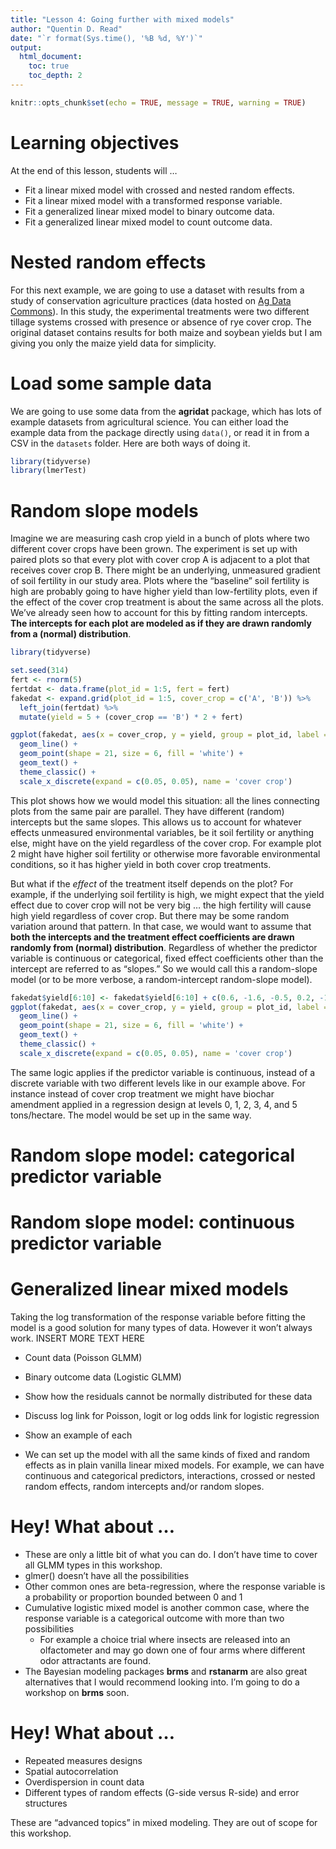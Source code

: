 ```yaml
---
title: "Lesson 4: Going further with mixed models"
author: "Quentin D. Read"
date: "`r format(Sys.time(), '%B %d, %Y')`"
output: 
  html_document:
    toc: true
    toc_depth: 2
---
```


```r
knitr::opts_chunk$set(echo = TRUE, message = TRUE, warning = TRUE)
```

# Learning objectives

At the end of this lesson, students will ...

- Fit a linear mixed model with crossed and nested random effects.
- Fit a linear mixed model with a transformed response variable.
- Fit a generalized linear mixed model to binary outcome data.
- Fit a generalized linear mixed model to count outcome data.

# Nested random effects

For this next example, we are going to use a dataset with results from a study of conservation agriculture practices (data hosted on [Ag Data Commons](https://data.nal.usda.gov/dataset/regionally-adapted-implementation-conservation-agriculture-delivers-rapid-improvements-soil-properties-associated-crop-yield-stability)). In this study, the experimental treatments were two different tillage systems crossed with presence or absence of rye cover crop. The original dataset contains results for both maize and soybean yields but I am giving you only the maize yield data for simplicity.


# Load some sample data

We are going to use some data from the **agridat** package, which has lots of example datasets from agricultural science. You can either load the example data from the package directly using `data()`, or read it in from a CSV in the `datasets` folder. Here are both ways of doing it.

```r
library(tidyverse)
library(lmerTest)

```

# Random slope models

Imagine we are measuring cash crop yield in a bunch of plots where two different cover crops have been grown. The experiment is set up with paired plots so that every plot with cover crop A is adjacent to a plot that receives cover crop B. There might be an underlying, unmeasured gradient of soil fertility in our study area. Plots where the "baseline" soil fertility is high are probably going to have higher yield than low-fertility plots, even if the effect of the cover crop treatment is about the same across all the plots. We've already seen how to account for this by fitting random intercepts. **The intercepts for each plot are modeled as if they are drawn randomly from a (normal) distribution**.

```r
library(tidyverse)

set.seed(314)
fert <- rnorm(5)
fertdat <- data.frame(plot_id = 1:5, fert = fert)
fakedat <- expand.grid(plot_id = 1:5, cover_crop = c('A', 'B')) %>%
  left_join(fertdat) %>%
  mutate(yield = 5 + (cover_crop == 'B') * 2 + fert)

ggplot(fakedat, aes(x = cover_crop, y = yield, group = plot_id, label = plot_id)) +
  geom_line() +
  geom_point(shape = 21, size = 6, fill = 'white') +
  geom_text() +
  theme_classic() +
  scale_x_discrete(expand = c(0.05, 0.05), name = 'cover crop')
```

This plot shows how we would model this situation: all the lines connecting plots from the same pair are parallel. They have different (random) intercepts but the same slopes. This allows us to account for whatever effects unmeasured environmental variables, be it soil fertility or anything else, might have on the yield regardless of the cover crop. For example plot 2 might have higher soil fertility or otherwise more favorable environmental conditions, so it has higher yield in both cover crop treatments.

But what if the *effect* of the treatment itself depends on the plot? For example, if the underlying soil fertility is high, we might expect that the yield effect due to cover crop will not be very big ... the high fertility will cause high yield regardless of cover crop. But there may be some random variation around that pattern. In that case, we would want to assume that **both the intercepts and the treatment effect coefficients are drawn randomly from (normal) distribution**. Regardless of whether the predictor variable is continuous or categorical, fixed effect coefficients other than the intercept are referred to as "slopes." So we would call this a random-slope model (or to be more verbose, a random-intercept random-slope model).

```r
fakedat$yield[6:10] <- fakedat$yield[6:10] + c(0.6, -1.6, -0.5, 0.2, -1.2)
ggplot(fakedat, aes(x = cover_crop, y = yield, group = plot_id, label = plot_id)) +
  geom_line() +
  geom_point(shape = 21, size = 6, fill = 'white') +
  geom_text() +
  theme_classic() +
  scale_x_discrete(expand = c(0.05, 0.05), name = 'cover crop')
```

The same logic applies if the predictor variable is continuous, instead of a discrete variable with two different levels like in our example above. For instance instead of cover crop treatment we might have biochar amendment applied in a regression design at levels 0, 1, 2, 3, 4, and 5 tons/hectare. The model would be set up in the same way.

# Random slope model: categorical predictor variable

# Random slope model: continuous predictor variable

# Generalized linear mixed models

Taking the log transformation of the response variable before fitting the model is a good solution for many types of data. However it won't always work. INSERT MORE TEXT HERE

- Count data (Poisson GLMM)
- Binary outcome data (Logistic GLMM)

- Show how the residuals cannot be normally distributed for these data
- Discuss log link for Poisson, logit or log odds link for logistic regression

- Show an example of each

- We can set up the model with all the same kinds of fixed and random effects as in plain vanilla linear mixed models. For example, we can have continuous and categorical predictors, interactions, crossed or nested random effects, random intercepts and/or random slopes.

# Hey! What about ...

- These are only a little bit of what you can do. I don't have time to cover all GLMM types in this workshop.
- glmer() doesn't have all the possibilities
- Other common ones are beta-regression, where the response variable is a probability or proportion bounded between 0 and 1
- Cumulative logistic mixed model is another common case, where the response variable is a categorical outcome with more than two possibilities
  + For example a choice trial where insects are released into an olfactometer and may go down one of four arms where different odor attractants are found.
  
- The Bayesian modeling packages **brms** and **rstanarm** are also great alternatives that I would recommend looking into. I'm going to do a workshop on **brms** soon.

# Hey! What about ...

- Repeated measures designs
- Spatial autocorrelation
- Overdispersion in count data
- Different types of random effects (G-side versus R-side) and error structures

These are "advanced topics" in mixed modeling. They are out of scope for this workshop. 
